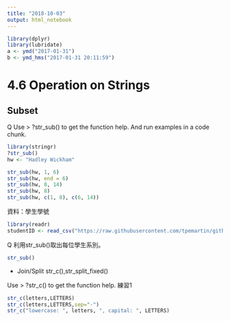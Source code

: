 ```yaml
---
title: "2018-10-03"
output: html_notebook
---
```



```r
library(dplyr)
library(lubridate)
a <- ymd("2017-01-31") 
b <- ymd_hms("2017-01-31 20:11:59")
```

# 4.6 Operation on Strings

## Subset

Q Use > ?str_sub() to get the function help. And run examples in a code chunk.
```r
library(stringr)
?str_sub()
hw <- "Hadley Wickham"

str_sub(hw, 1, 6)
str_sub(hw, end = 6)
str_sub(hw, 8, 14)
str_sub(hw, 8)
str_sub(hw, c(1, 8), c(6, 14))

```
資料：學生學號
```r
library(readr)
studentID <- read_csv("https://raw.githubusercontent.com/tpemartin/github-data/master/studentID.csv")
```
Q 利用str_sub()取出每位學生系別。
```r
str_sub()
```

- Join/Split
str_c(),str_split_fixed()

Use > ?str_c() to get the function help.
練習1
```r
str_c(letters,LETTERS)
str_c(letters,LETTERS,sep="-")
str_c("lowercase: ", letters, ", capital: ", LETTERS)
```